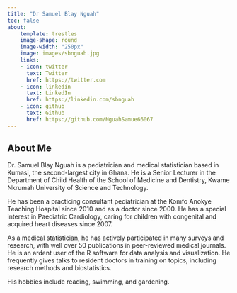 ```yaml
---
title: "Dr Samuel Blay Nguah"
toc: false
about: 
    template: trestles
    image-shape: round
    image-width: "250px"
    image: images/sbnguah.jpg
    links:
    - icon: twitter
      text: Twitter
      href: https://twitter.com
    - icon: linkedin
      text: LinkedIn
      href: https://linkedin.com/sbnguah
    - icon: github
      text: Github
      href: https://github.com/NguahSamue66067
---
```


## About Me

Dr. Samuel Blay Nguah is a pediatrician and medical statistician based in Kumasi, the second-largest
city in Ghana. He is a Senior Lecturer in the Department of Child Health of the School of Medicine
and Dentistry, Kwame Nkrumah University of Science and Technology.

He has been a practicing consultant pediatrician at the Komfo Anokye Teaching Hospital since 2010
and as a doctor since 2000. He has a special interest in Paediatric Cardiology, caring for children
with congenital and acquired heart diseases since 2007.

As a medical statistician, he has actively participated in many surveys and research, with well over
50 publications in peer-reviewed medical journals. He is an ardent user of the R software for data
analysis and visualization. He frequently gives talks to resident doctors in training on topics,
including research methods and biostatistics.

His hobbies include reading, swimming, and gardening.
